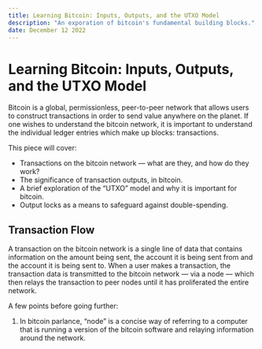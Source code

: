 ```yaml
---
title: Learning Bitcoin: Inputs, Outputs, and the UTXO Model
description: "An exporation of bitcoin's fundamental building blocks."
date: December 12 2022
---
```


# Learning Bitcoin: Inputs, Outputs, and the UTXO Model

Bitcoin is a global, permissionless, peer-to-peer network that allows users to construct transactions in order to send value anywhere on the planet. If one wishes to understand the bitcoin network, it is important to understand the individual ledger entries which make up blocks: transactions.

This piece will cover:

- Transactions on the bitcoin network — what are they, and how do they work?
- The significance of transaction outputs, in bitcoin.
- A brief exploration of the “UTXO” model and why it is important for bitcoin.
- Output locks as a means to safeguard against double-spending.

## Transaction Flow

A transaction on the bitcoin network is a single line of data that contains information on the amount being sent, the account it is being sent from and the account it is being sent to. When a user makes a transaction, the transaction data is transmitted to the bitcoin network — via a node — which then relays the transaction to peer nodes until it has proliferated the entire network.

A few points before going further:

1. In bitcoin parlance, “node” is a concise way of referring to a computer that is running a version of the bitcoin software and relaying information around the network.
